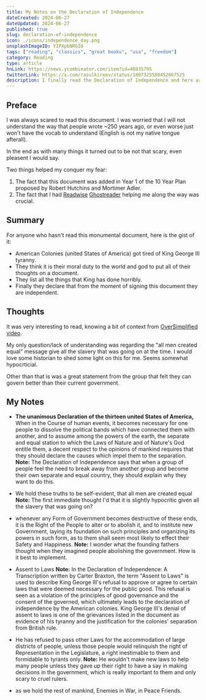 ```yaml
---
title: My Notes on the Declaration of Independence
dateCreated: 2024-06-27
dateUpdated: 2024-06-27
published: true
slug: declaration-of-independence
icon: ./icons/independence_day.png
unsplashImageID: YIPXpbNRGIU
tags: ["reading", "classics", "great books", "usa", "freedom"]
category: Reading
type: article
hnLink: https://news.ycombinator.com/item?id=40835795
twitterLink: https://x.com/rasulkireev/status/1807325580452667525
description: I finally read the Declaration of Independence and here are my thoughts on it.
---
```


## Preface

I was always scared to read this document. I was worried that I will not understand the way that
people wrote ~250 years ago, or even worse just won't have the vocab to understand (English is not my native tongue afterall).

In the end as with many things it turned out to be not that scary, even pleasent I would say.

Two things helped my conquer my fear:

1. The fact that this document was added in Year 1 of the 10 Year Plan proposed by Robert Hutchins and Mortimer Adler.
2. The fact that I had [Readwise](https://readwise.io/i/rasul) [Ghostreader](https://docs.readwise.io/reader/guides/ghostreader/overview) helping me along the way was crucial.


## Summary

For anyone who hasn't read this monumental document, here is the gist of it:
- American Colonies (united States of America) got tired of King George III tyranny.
- They think it is their moral duty to the world and god to put all of their thoughts on a document.
- They list all the things that King has done horribly.
- Finally they declare that from the moment of signing this document they are independent.

## Thoughts

It was very interesting to read, knowing a bit of context from [OverSimplified video](https://www.youtube.com/watch?v=gzALIXcY4pg).

My only question/lack of understanding was regarding the "all men created equal" message give all the slavery that was going on at the time.
I would love some historian to shed some light on this for me. Seems somewhat hypocrticial.

Other than that is was a great statement from the group that felt they can govern better than their current government.

## My Notes

- **The unanimous Declaration of the thirteen united States of America,** When in the Course of human events, it becomes necessary for one people to dissolve the political bands which have connected them with another, and to assume among the powers of the earth, the separate and equal station to which the Laws of Nature and of Nature's God entitle them, a decent respect to the opinions of mankind requires that they should declare the causes which impel them to the separation.
**Note:** The Declaration of Independence says that when a group of people feel the need to break away from another group and become their own separate and equal country, they should explain why they want to do this.


- We hold these truths to be self-evident, that all men are created equal
**Note:** The first immediate thought I'd that it is slightly hypocritic given all the slavery that was going on?


- whenever any Form of Government becomes destructive of these ends, it is the Right of the People to alter or to abolish it, and to institute new Government, laying its foundation on such principles and organizing its powers in such form, as to them shall seem most likely to effect their Safety and Happiness.
**Note:** I wonder what the founding fathers thought when they imagined people abolishing the government. How is it best to implement.


- Assent to Laws
**Note:** In the Declaration of Independence: A Transcription written by Carter Braxton, the term "Assent to Laws" is used to describe King George III's refusal to approve or agree to certain laws that were deemed necessary for the public good. This refusal is seen as a violation of the principles of good governance and the consent of the governed, which ultimately leads to the declaration of independence by the American colonies. King George III's denial of assent to laws is one of the grievances listed in the document as evidence of his tyranny and the justification for the colonies' separation from British rule.


- He has refused to pass other Laws for the accommodation of large districts of people, unless those people would relinquish the right of Representation in the Legislature, a right inestimable to them and formidable to tyrants only.
**Note:** He wouldn't make new laws to help many people unless they gave up their right to have a say in making decisions in the government, which is really important to them and only scary to cruel rulers.


- as we hold the rest of mankind, Enemies in War, in Peace Friends.
